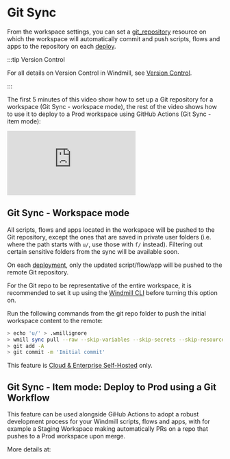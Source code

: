 
# Git Sync

From the workspace settings, you can set a [git_repository](../../integrations/git_repository.mdx) resource on which the workspace will automatically commit and push scripts, flows and apps to the repository on each [deploy](../../core_concepts/0_draft_and_deploy/index.mdx).

:::tip Version Control

For all details on Version Control in Windmill, see [Version Control](../../advanced/13_version_control/index.mdx).

:::

The first 5 minutes of this video show how to set up a Git repository for a workspace (Git Sync - workspace mode), the rest of the video shows how to use it to deploy to a Prod workspace using GitHub Actions (Git Sync - item mode):

<iframe
	style={{ aspectRatio: '16/9' }}
	src="https://www.youtube.com/embed/es8FUC2M73o?vq=hd1080"
	title="Deploy to a Prod Workspace using a Git Workflow"
	frameBorder="0"
	allow="accelerometer; autoplay; clipboard-write; encrypted-media; gyroscope; picture-in-picture; web-share"
	allowFullScreen
	className="border-2 rounded-xl object-cover w-full dark:border-gray-800"
></iframe>

<br />

## Git Sync - Workspace mode

All scripts, flows and apps located in the workspace will be pushed to the Git repository, except the ones that are saved in private user folders (i.e. where the path starts with `u/`, use those with `f/` instead). Filtering out certain sensitive folders from the sync will be available soon.

On each [deployment](../../core_concepts/0_draft_and_deploy/index.mdx#deployed-version), only the updated script/flow/app will be pushed to the remote Git repository.

For the Git repo to be representative of the entire workspace, it is recommended to set it up using the [Windmill CLI](../3_cli/index.mdx) before turning this option on.

Run the following commands from the git repo folder to push the initial workspace content to the remote:

```bash
> echo 'u/' > .wmillignore
> wmill sync pull --raw --skip-variables --skip-secrets --skip-resources
> git add -A
> git commit -m 'Initial commit'

```

This feature is [Cloud & Enterprise Self-Hosted](../../misc/7_plans_details/index.mdx) only.

## Git Sync - Item mode: Deploy to Prod using a Git Workflow

This feature can be used alongside GiHub Actions to adopt a robust development process for your Windmill scripts, flows and apps,
with for example a Staging Workspace making automatically PRs on a repo that pushes to a Prod workspace upon merge.

More details at:

<div class="grid grid-cols-2 gap-6 mb-4">
	<DocCard
		title="Deploy to Prod using a Git Workflow"
		description="Windmill integration with Git repositories makes it possible to adopt a robust development process for your Windmill scripts, flows and apps."
		href="/docs/advanced/deploy_gh_gl"
	/>
</div>
